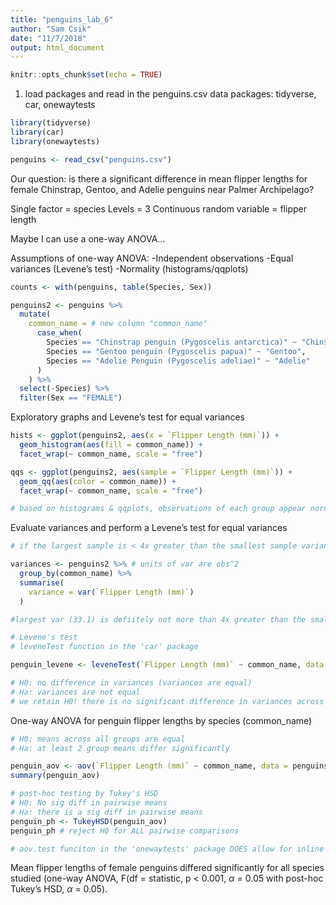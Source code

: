 ```yaml
---
title: "penguins_lab_6"
author: "Sam Csik"
date: "11/7/2018"
output: html_document
---
```


```r
knitr::opts_chunk$set(echo = TRUE)
```

1. load packages and read in the penguins.csv data
packages: tidyverse, car, onewaytests

```r
library(tidyverse)
library(car)
library(onewaytests)

penguins <- read_csv("penguins.csv")
```

Our question: is there a significant difference in mean flipper lengths for female Chinstrap, Gentoo, and Adelie penguins near Palmer Archipelago?

Single factor = species
Levels = 3
Continuous random variable = flipper length

Maybe I can use a one-way ANOVA...

Assumptions of one-way ANOVA:
-Independent observations
-Equal variances (Levene's test)
-Normality (histograms/qqplots)

```r
counts <- with(penguins, table(Species, Sex))

penguins2 <- penguins %>% 
  mutate(
    common_name = # new column "common_name"
      case_when(
        Species == "Chinstrap penguin (Pygoscelis antarctica)" ~ "Chinstrap", 
        Species == "Gentoo penguin (Pygoscelis papua)" ~ "Gentoo", 
        Species == "Adelie Penguin (Pygoscelis adeliae)" ~ "Adelie"
      )
    ) %>% 
  select(-Species) %>% 
  filter(Sex == "FEMALE")

```

Exploratory graphs and Levene's test for equal variances

```r
hists <- ggplot(penguins2, aes(x = `Flipper Length (mm)`)) +
  geom_histogram(aes(fill = common_name)) +
  facet_wrap(~ common_name, scale = "free")

qqs <- ggplot(penguins2, aes(sample = `Flipper Length (mm)`)) +
  geom_qq(aes(color = common_name)) +
  facet_wrap(~ common_name, scale = "free")

# based on histograms & qqplots, observations of each group appear normally distributed. Also, n > 30 for all groups, so means will be normally distributed by CLT.
```

Evaluate variances and perform a Levene's test for equal variances
```r
# if the largest sample is < 4x greater than the smallest sample variancer, thenathese are "close enough" to consider variances equal

variances <- penguins2 %>% # units of var are obs^2
  group_by(common_name) %>% 
  summarise(
    variance = var(`Flipper Length (mm)`)
  )

#largest var (33.1) is defiitely not more than 4x greater than the smallest variance (15.2)

# Levene's test
# leveneTest function in the 'car' package

penguin_levene <- leveneTest(`Flipper Length (mm)` ~ common_name, data = penguins2)

# H0: no difference in variances (variances are equal)
# Ha: variances are not equal
# we retain H0! there is no significant difference in variances across species
```

One-way ANOVA for penguin flipper lengths by species (common_name)

```r
# H0: means across all groups are equal
# Ha: at least 2 group means differ significantly

penguin_aov <- aov(`Flipper Length (mm)` ~ common_name, data = penguins2)
summary(penguin_aov)

# post-hoc testing by Tukey's HSD
# H0: No sig diff in pairwise means
# Ha: there is a sig diff in pairwise means
penguin_ph <- TukeyHSD(penguin_aov)
penguin_ph # reject H0 for ALL pairwise comparisons

# aov.test funciton in the 'onewaytests' package DOES allow for inline references
```
Mean flipper lengths of female penguins differed significantly for all species studied (one-way ANOVA, F(df = statistic, p < 0.001, $\alpha$ = 0.05 with post-hoc Tukey's HSD, $\alpha$ = 0.05).
